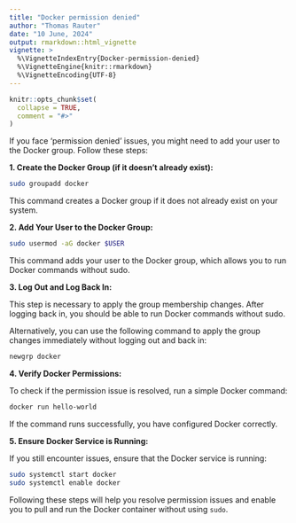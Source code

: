 ```yaml
---
title: "Docker permission denied"
author: "Thomas Rauter"
date: "10 June, 2024"
output: rmarkdown::html_vignette
vignette: >
  %\VignetteIndexEntry{Docker-permission-denied}
  %\VignetteEngine{knitr::rmarkdown}
  %\VignetteEncoding{UTF-8}
---
```


```r
knitr::opts_chunk$set(
  collapse = TRUE,
  comment = "#>"
)
```

If you face 'permission denied' issues, you might need to add your user to the Docker group. Follow these steps:

**1.  Create the Docker Group (if it doesn't already exist):**

``` sh
sudo groupadd docker
```

This command creates a Docker group if it does not already exist on your system.

**2.  Add Your User to the Docker Group:**

``` sh
sudo usermod -aG docker $USER
```

This command adds your user to the Docker group, which allows you to run Docker commands without sudo.

**3.  Log Out and Log Back In:**

This step is necessary to apply the group membership changes. After logging back in, you should be able to run Docker commands without sudo.

Alternatively, you can use the following command to apply the group changes immediately without logging out and back in:

``` sh
newgrp docker
```

**4.  Verify Docker Permissions:**

To check if the permission issue is resolved, run a simple Docker command:

``` sh
docker run hello-world
```

If the command runs successfully, you have configured Docker correctly.

**5.  Ensure Docker Service is Running:**

If you still encounter issues, ensure that the Docker service is running:

``` sh
sudo systemctl start docker
sudo systemctl enable docker
```

Following these steps will help you resolve permission issues and enable you to pull and run the Docker container without using `sudo`.
